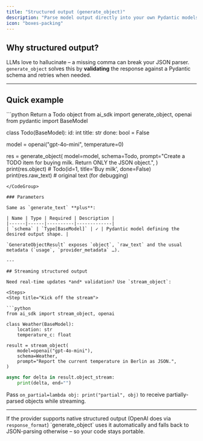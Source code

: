 ```yaml
---
title: "Structured output (generate_object)"
description: "Parse model output directly into your own Pydantic models – goodbye fragile JSON regex!"
icon: "boxes-packing"
---
```



## Why structured output?

LLMs love to hallucinate – a missing comma can break your JSON parser.
`generate_object` solves this by **validating** the response against a Pydantic schema and retries when needed.

---

## Quick example

<CodeGroup>
```python Return a Todo object
from ai_sdk import generate_object, openai
from pydantic import BaseModel

class Todo(BaseModel):
id: int
title: str
done: bool = False

model = openai("gpt-4o-mini", temperature=0)

res = generate_object(
model=model,
schema=Todo,
prompt="Create a TODO item for buying milk. Return ONLY the JSON object.",
)
print(res.object) # Todo(id=1, title='Buy milk', done=False)
print(res.raw_text) # original text (for debugging)

````
</CodeGroup>

### Parameters

Same as `generate_text` **plus**:

| Name | Type | Required | Description |
|------|------|----------|-------------|
| `schema` | `Type[BaseModel]` | ✓ | Pydantic model defining the desired output shape. |

`GenerateObjectResult` exposes `object`, `raw_text` and the usual metadata (`usage`, `provider_metadata` …).

---

## Streaming structured output

Need real-time updates *and* validation? Use `stream_object`:

<Steps>
<Step title="Kick off the stream">

```python
from ai_sdk import stream_object, openai

class Weather(BaseModel):
    location: str
    temperature_c: float

result = stream_object(
    model=openai("gpt-4o-mini"),
    schema=Weather,
    prompt="Report the current temperature in Berlin as JSON.",
)
````

</Step>
<Step title="Consume deltas + partial objects">

```python
async for delta in result.object_stream:
    print(delta, end="")
```

Pass `on_partial=lambda obj: print("partial", obj)` to receive partially-parsed objects while streaming.

</Step>
</Steps>

---

<Tip>
  If the provider supports native structured output (OpenAI does via <code>response_format</code>)
  `generate_object` uses it automatically and falls back to JSON-parsing otherwise – so your code
  stays portable.
</Tip>
